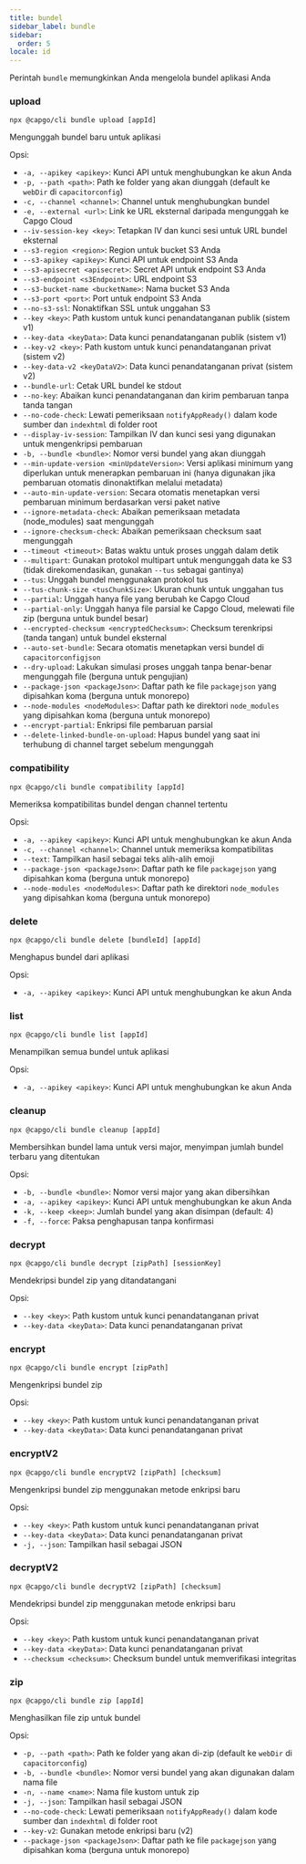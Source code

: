 ```yaml
---
title: bundel
sidebar_label: bundle
sidebar:
  order: 5
locale: id
---
```


Perintah `bundle` memungkinkan Anda mengelola bundel aplikasi Anda

### upload

`npx @capgo/cli bundle upload [appId]`

Mengunggah bundel baru untuk aplikasi

Opsi:

- `-a, --apikey <apikey>`: Kunci API untuk menghubungkan ke akun Anda
- `-p, --path <path>`: Path ke folder yang akan diunggah (default ke `webDir` di `capacitorconfig`)
- `-c, --channel <channel>`: Channel untuk menghubungkan bundel
- `-e, --external <url>`: Link ke URL eksternal daripada mengunggah ke Capgo Cloud
- `--iv-session-key <key>`: Tetapkan IV dan kunci sesi untuk URL bundel eksternal
- `--s3-region <region>`: Region untuk bucket S3 Anda
- `--s3-apikey <apikey>`: Kunci API untuk endpoint S3 Anda
- `--s3-apisecret <apisecret>`: Secret API untuk endpoint S3 Anda
- `--s3-endpoint <s3Endpoint>`: URL endpoint S3
- `--s3-bucket-name <bucketName>`: Nama bucket S3 Anda
- `--s3-port <port>`: Port untuk endpoint S3 Anda
- `--no-s3-ssl`: Nonaktifkan SSL untuk unggahan S3
- `--key <key>`: Path kustom untuk kunci penandatanganan publik (sistem v1)
- `--key-data <keyData>`: Data kunci penandatanganan publik (sistem v1)
- `--key-v2 <key>`: Path kustom untuk kunci penandatanganan privat (sistem v2)
- `--key-data-v2 <keyDataV2>`: Data kunci penandatanganan privat (sistem v2)
- `--bundle-url`: Cetak URL bundel ke stdout
- `--no-key`: Abaikan kunci penandatanganan dan kirim pembaruan tanpa tanda tangan
- `--no-code-check`: Lewati pemeriksaan `notifyAppReady()` dalam kode sumber dan `indexhtml` di folder root
- `--display-iv-session`: Tampilkan IV dan kunci sesi yang digunakan untuk mengenkripsi pembaruan
- `-b, --bundle <bundle>`: Nomor versi bundel yang akan diunggah
- `--min-update-version <minUpdateVersion>`: Versi aplikasi minimum yang diperlukan untuk menerapkan pembaruan ini (hanya digunakan jika pembaruan otomatis dinonaktifkan melalui metadata)
- `--auto-min-update-version`: Secara otomatis menetapkan versi pembaruan minimum berdasarkan versi paket native
- `--ignore-metadata-check`: Abaikan pemeriksaan metadata (node_modules) saat mengunggah
- `--ignore-checksum-check`: Abaikan pemeriksaan checksum saat mengunggah
- `--timeout <timeout>`: Batas waktu untuk proses unggah dalam detik
- `--multipart`: Gunakan protokol multipart untuk mengunggah data ke S3 (tidak direkomendasikan, gunakan `--tus` sebagai gantinya)
- `--tus`: Unggah bundel menggunakan protokol tus
- `--tus-chunk-size <tusChunkSize>`: Ukuran chunk untuk unggahan tus
- `--partial`: Unggah hanya file yang berubah ke Capgo Cloud
- `--partial-only`: Unggah hanya file parsial ke Capgo Cloud, melewati file zip (berguna untuk bundel besar)
- `--encrypted-checksum <encryptedChecksum>`: Checksum terenkripsi (tanda tangan) untuk bundel eksternal
- `--auto-set-bundle`: Secara otomatis menetapkan versi bundel di `capacitorconfigjson`
- `--dry-upload`: Lakukan simulasi proses unggah tanpa benar-benar mengunggah file (berguna untuk pengujian)
- `--package-json <packageJson>`: Daftar path ke file `packagejson` yang dipisahkan koma (berguna untuk monorepo)
- `--node-modules <nodeModules>`: Daftar path ke direktori `node_modules` yang dipisahkan koma (berguna untuk monorepo)
- `--encrypt-partial`: Enkripsi file pembaruan parsial
- `--delete-linked-bundle-on-upload`: Hapus bundel yang saat ini terhubung di channel target sebelum mengunggah

### compatibility

`npx @capgo/cli bundle compatibility [appId]`

Memeriksa kompatibilitas bundel dengan channel tertentu

Opsi:

- `-a, --apikey <apikey>`: Kunci API untuk menghubungkan ke akun Anda
- `-c, --channel <channel>`: Channel untuk memeriksa kompatibilitas
- `--text`: Tampilkan hasil sebagai teks alih-alih emoji
- `--package-json <packageJson>`: Daftar path ke file `packagejson` yang dipisahkan koma (berguna untuk monorepo)
- `--node-modules <nodeModules>`: Daftar path ke direktori `node_modules` yang dipisahkan koma (berguna untuk monorepo)

### delete

`npx @capgo/cli bundle delete [bundleId] [appId]`

Menghapus bundel dari aplikasi

Opsi:

- `-a, --apikey <apikey>`: Kunci API untuk menghubungkan ke akun Anda

### list

`npx @capgo/cli bundle list [appId]`

Menampilkan semua bundel untuk aplikasi

Opsi:

- `-a, --apikey <apikey>`: Kunci API untuk menghubungkan ke akun Anda

### cleanup

`npx @capgo/cli bundle cleanup [appId]`

Membersihkan bundel lama untuk versi major, menyimpan jumlah bundel terbaru yang ditentukan

Opsi:

- `-b, --bundle <bundle>`: Nomor versi major yang akan dibersihkan
- `-a, --apikey <apikey>`: Kunci API untuk menghubungkan ke akun Anda
- `-k, --keep <keep>`: Jumlah bundel yang akan disimpan (default: 4)
- `-f, --force`: Paksa penghapusan tanpa konfirmasi

### decrypt

`npx @capgo/cli bundle decrypt [zipPath] [sessionKey]`

Mendekripsi bundel zip yang ditandatangani

Opsi:

- `--key <key>`: Path kustom untuk kunci penandatanganan privat
- `--key-data <keyData>`: Data kunci penandatanganan privat

### encrypt

`npx @capgo/cli bundle encrypt [zipPath]`

Mengenkripsi bundel zip

Opsi:

- `--key <key>`: Path kustom untuk kunci penandatanganan privat
- `--key-data <keyData>`: Data kunci penandatanganan privat

### encryptV2

`npx @capgo/cli bundle encryptV2 [zipPath] [checksum]`

Mengenkripsi bundel zip menggunakan metode enkripsi baru

Opsi:

- `--key <key>`: Path kustom untuk kunci penandatanganan privat
- `--key-data <keyData>`: Data kunci penandatanganan privat
- `-j, --json`: Tampilkan hasil sebagai JSON

### decryptV2

`npx @capgo/cli bundle decryptV2 [zipPath] [checksum]`

Mendekripsi bundel zip menggunakan metode enkripsi baru

Opsi:

- `--key <key>`: Path kustom untuk kunci penandatanganan privat
- `--key-data <keyData>`: Data kunci penandatanganan privat
- `--checksum <checksum>`: Checksum bundel untuk memverifikasi integritas

### zip

`npx @capgo/cli bundle zip [appId]`

Menghasilkan file zip untuk bundel

Opsi:

- `-p, --path <path>`: Path ke folder yang akan di-zip (default ke `webDir` di `capacitorconfig`)
- `-b, --bundle <bundle>`: Nomor versi bundel yang akan digunakan dalam nama file
- `-n, --name <name>`: Nama file kustom untuk zip
- `-j, --json`: Tampilkan hasil sebagai JSON
- `--no-code-check`: Lewati pemeriksaan `notifyAppReady()` dalam kode sumber dan `indexhtml` di folder root
- `--key-v2`: Gunakan metode enkripsi baru (v2)
- `--package-json <packageJson>`: Daftar path ke file `packagejson` yang dipisahkan koma (berguna untuk monorepo)